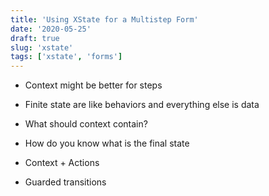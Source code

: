 ```yaml
---
title: 'Using XState for a Multistep Form'
date: '2020-05-25'
draft: true
slug: 'xstate'
tags: ['xstate', 'forms']
---
```


- Context might be better for steps
- Finite state are like behaviors and everything else is data
- What should context contain?
- How do you know what is the final state

- Context + Actions
- Guarded transitions